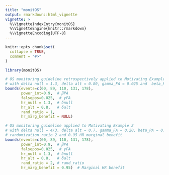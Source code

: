 ```yaml
---
title: "monitOS"
output: rmarkdown::html_vignette
vignette: >
  %\VignetteIndexEntry{monitOS}
  %\VignetteEngine{knitr::rmarkdown}
  %\VignetteEncoding{UTF-8}
---
```


```r
knitr::opts_chunk$set(
  collapse = TRUE,
  comment = "#>"
)
```

```r
library(monitOS)

```

```r
# OS monitoring guideline retrospectively applied to Motivating Example 1
# with delta null = 1.3, delta alt = 0.80, gamma_FA = 0.025 and  beta_PA = 0.10.
bounds(events=c(60, 89, 110, 131, 178),
       power_int=0.9,  # βPA
       falsepos=0.025,  # γFA
       hr_null = 1.3,  # δnull
       hr_alt = 0.8,   # δalt
       rand_ratio = 1,
       hr_marg_benefit = NULL)

```

```r
# OS monitoring guideline applied to Motivating Example 2
# with delta null = 4/3, delta alt = 0.7, gamma_FA = 0.20, beta_PA = 0.1, 
# randomization ratio 2 and 0.95 HR marginal benefit
bounds(events=c(60, 89, 110, 131, 178),
       power_int=0.9,  # βPA
       falsepos=0.025,  # γFA
       hr_null = 1.3,  # δnull
       hr_alt = 0.8,   # δalt
       rand_ratio = 2, # rand_ratio
       hr_marg_benefit = 0.95)  # Marginal HR benefit
```
